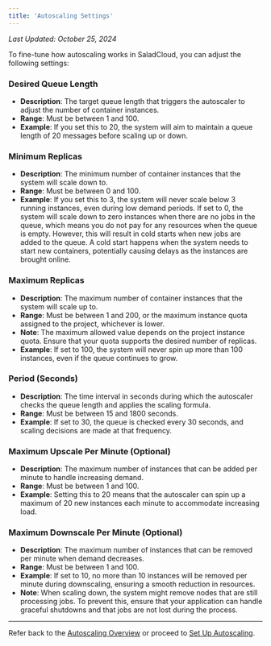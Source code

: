 ```yaml
---
title: 'Autoscaling Settings'
---
```


_Last Updated: October 25, 2024_

To fine-tune how autoscaling works in SaladCloud, you can adjust the following settings:

### **Desired Queue Length**

- **Description**: The target queue length that triggers the autoscaler to adjust the number of container instances.
- **Range**: Must be between 1 and 100.
- **Example**: If you set this to 20, the system will aim to maintain a queue length of 20 messages before scaling up or
  down.

### **Minimum Replicas**

- **Description**: The minimum number of container instances that the system will scale down to.
- **Range**: Must be between 0 and 100.
- **Example**: If you set this to 3, the system will never scale below 3 running instances, even during low demand
  periods. If set to 0, the system will scale down to zero instances when there are no jobs in the queue, which means
  you do not pay for any resources when the queue is empty. However, this will result in cold starts when new jobs are
  added to the queue. A cold start happens when the system needs to start new containers, potentially causing delays as
  the instances are brought online.

### **Maximum Replicas**

- **Description**: The maximum number of container instances that the system will scale up to.
- **Range**: Must be between 1 and 200, or the maximum instance quota assigned to the project, whichever is lower.
- **Note**: The maximum allowed value depends on the project instance quota. Ensure that your quota supports the desired
  number of replicas.
- **Example**: If set to 100, the system will never spin up more than 100 instances, even if the queue continues to
  grow.

### **Period (Seconds)**

- **Description**: The time interval in seconds during which the autoscaler checks the queue length and applies the
  scaling formula.
- **Range**: Must be between 15 and 1800 seconds.
- **Example**: If set to 30, the queue is checked every 30 seconds, and scaling decisions are made at that frequency.

### **Maximum Upscale Per Minute (Optional)**

- **Description**: The maximum number of instances that can be added per minute to handle increasing demand.
- **Range**: Must be between 1 and 100.
- **Example**: Setting this to 20 means that the autoscaler can spin up a maximum of 20 new instances each minute to
  accommodate increasing load.

### **Maximum Downscale Per Minute (Optional)**

- **Description**: The maximum number of instances that can be removed per minute when demand decreases.
- **Range**: Must be between 1 and 100.
- **Example**: If set to 10, no more than 10 instances will be removed per minute during downscaling, ensuring a smooth
  reduction in resources.
- **Note**: When scaling down, the system might remove nodes that are still processing jobs. To prevent this, ensure
  that your application can handle graceful shutdowns and that jobs are not lost during the process.

---

Refer back to the [Autoscaling Overview](/container-engine/explanation/infrastructure-platform/autoscaling) or proceed
to [Set Up Autoscaling](/container-engine/how-to-guides/autoscaling/enable-autoscaling).
